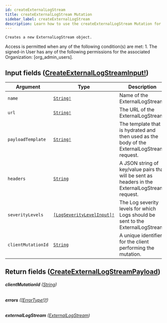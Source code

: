 ```yaml
---
id: createExternalLogStream
title: createExternalLogStream Mutation
sidebar_label: createExternalLogStream
description: Learn how to use the createExternalLogStream Mutation for 's API.
---
```


    Creates a new ExternalLogStream object.

Access is permitted when any of the following condition(s) are met: 1. The signed-in User has any of the following permissions for the associated Organization: [org_admin_users].

## Input fields ([CreateExternalLogStreamInput!](api/schema/input_object/CreateExternalLogStreamInput.mdx))

| Argument           | Type                                                                            | Description                                                                                     |
| ------------------ | ------------------------------------------------------------------------------- | ----------------------------------------------------------------------------------------------- |
| `name`             | [`String!`](api/schema/scalar/String.mdx)                                       | Name of the ExternalLogStream.                                                                  |
| `url`              | [`String!`](api/schema/scalar/String.mdx)                                       | The URL of the ExternalLogStream.                                                               |
| `payloadTemplate`  | [`String!`](api/schema/scalar/String.mdx)                                       | The template that is hydrated and then used as the body of the ExternalLogStream request.       |
| `headers`          | [`String`](api/schema/scalar/String.mdx)                                        | A JSON string of key/value pairs that will be sent as headers in the ExternalLogStream request. |
| `severityLevels`   | [`[LogSeverityLevelInput]!`](api/schema/input_object/LogSeverityLevelInput.mdx) | The Log severity levels for which Logs should be sent to the ExternalLogStream.                 |
| `clientMutationId` | [`String`](api/schema/scalar/String.mdx)                                        | A unique identifier for the client performing the mutation.                                     |

## Return fields ([CreateExternalLogStreamPayload](api/schema/object/CreateExternalLogStreamPayload.mdx))

###### <b>clientMutationId</b> ([String](api/schema/scalar/String.mdx))

###### <b>errors</b> ([[ErrorType!]!](api/schema/object/ErrorType.mdx))

###### <b>externalLogStream</b> ([ExternalLogStream](api/schema/object/ExternalLogStream.mdx))
